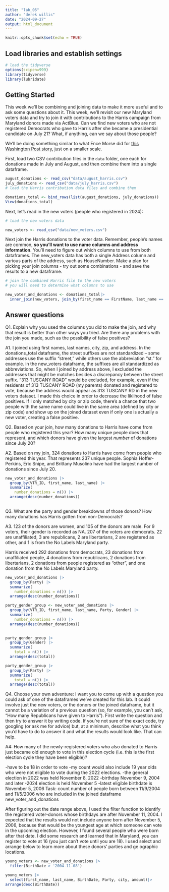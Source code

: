 ```yaml
---
title: "lab_05"
author: "derek willis"
date: "2024-09-27"
output: html_document
---
```


```r
knitr::opts_chunk$set(echo = TRUE)
```

## Load libraries and establish settings

```r
# load the tidyverse
options(scipen=999)
library(tidyverse)
library(lubridate)
```

## Getting Started

This week we'll be combining and joining data to make it more useful and to ask some questions about it. This week, we'll revisit our new Maryland voters data and try to join it with contributions to the Harris campaign from Maryland donors made via ActBlue. Can we find new voters who are not registered Democrats who gave to Harris after she became a presidential candidate on July 21? What, if anything, can we say about those people?

We'll be doing something similar to what Ence Morse did for [this Washington Post story](https://www.washingtonpost.com/politics/2024/09/24/kamala-harris-younger-donors/?pwapi_token=eyJ0eXAiOiJKV1QiLCJhbGciOiJIUzI1NiJ9.eyJyZWFzb24iOiJnaWZ0IiwibmJmIjoxNzI3MzIzMjAwLCJpc3MiOiJzdWJzY3JpcHRpb25zIiwiZXhwIjoxNzI4NzA1NTk5LCJpYXQiOjE3MjczMjMyMDAsImp0aSI6ImIwYWMxNTk4LWMwMDgtNDE5Ny04MjAyLWVmMWNjZWFmYWZiMiIsInVybCI6Imh0dHBzOi8vd3d3Lndhc2hpbmd0b25wb3N0LmNvbS9wb2xpdGljcy8yMDI0LzA5LzI0L2thbWFsYS1oYXJyaXMteW91bmdlci1kb25vcnMvIn0.3-s0tBkMV7Y9DD21CBsKMlaliGlOKT2egCO-UFT735Y), just on a smaller scale.

First, load two CSV contribution files in the `data` folder, one each for donations made in July and August, and then combine them into a single dataframe.

```r

august_donations <- read_csv("data/august_harris.csv")
july_donations <- read_csv("data/july_harris.csv") 
# load the Harris contribution data files and combine them
```
```r
donations_total <- bind_rows(list(august_donations, july_donations))
View(donations_total)
```

Next, let's read in the new voters (people who registered in 2024):

```r
# load the new voters data

new_voters <- read_csv("data/new_voters.csv")
```

Next join the Harris donations to the voter data. Remember, people's names are common, **so you'll want to use name columns and address information**. You'll need to figure out which columns to use from both dataframes. The new_voters data has both a single Address column and various parts of the address, such as HouseNumber. Make a plan for picking your join columns - try out some combinations - and save the results to a new dataframe.

```r
# join the combined Harris file to the new voters
# you will need to determine what columns to use

new_voter_and_donations <- donations_total|> 
  inner_join(new_voters, join_by(first_name == FirstName, last_name == LastName, city == ResidentialCity, zip == ResidentialZip, address_one == Address))
```

## Answer questions

Q1. Explain why you used the columns you did to make the join, and why that result is better than other ways you tried. Are there any problems with the join you made, such as the possibility of false positives?

A1. I joined using first names, last names, city, zip, and address. In the donations_total dataframe, the street suffixes are not standardized -- some addresses use the suffix "street," while others use the abbreviation "st." for example. in the new_voters dataframe, the suffixes are all standardized as abbreviations. So, when I joined by address above, I excluded the addresses that might be matches besides a discrepancy between the street suffix. "313 TUSCANY ROAD" would be excluded, for example, even if the residents of 313 TUSCANY ROAD (my parents) donated and registered to vote, because the address would appear as 313 TUSCANY RD in the new voters dataset. I made this choice in order to decrease the liklihood of false positives. If I only matched by city or zip code, there's a chance that two people with the same name could live in the same area (defined by city or zip code) and show up on the joined dataset even if only one is actually a new voter, creating a false positive. 


Q2. Based on your join, how many donations to Harris have come from people who registered this year? How many unique people does that represent, and which donors have given the largest *number* of donations since July 20?

A2. Based on my join, 324 donations to Harris have come from people who registered this year. That represents 237 unique people. Sophia Hoffer-Perkins, Eric Snipe, and Brittany Musolino have had the largest number of donations since July 20.  

```r
new_voter_and_donations |> 
  group_by(VTR_ID, first_name, last_name) |> 
  summarize(
    number_donations = n()) |> 
  arrange(desc(number_donations))
 
```

Q3. What are the party and gender breakdowns of those donors? How many donations has Harris gotten from non-Democrats?

A3. 123 of the donors are women, and 105 of the donors are male. For 9 voters, their gender is recorded as NA.
207 of the voters are democrats. 22 are unaffiliated, 3 are republicans, 2 are libertarians, 2 are registered as other, and 1 is from the No Labels Maryland party. 

Harris received 292 donations from democrats, 23 donations from unaffiliated people, 4 donations from republicans, 2 donations from libertarians, 2 donations from people registered as "other", and one donation from the No Labels Maryland party. 

```r
new_voter_and_donations |> 
  group_by(Party) |> 
  summarize(
    number_donations = n()) |> 
  arrange(desc(number_donations))
```



```r
party_gender_group <- new_voter_and_donations |> 
  group_by(VTR_ID, first_name, last_name, Party, Gender) |> 
  summarize(
    number_donations = n()) |> 
  arrange(desc(number_donations))
 
```

```r
party_gender_group |> 
  group_by(Gender) |> 
  summarize(
    total = n()) |> 
  arrange(desc(total))
```
```r
party_gender_group |> 
  group_by(Party) |> 
  summarize(
    total = n()) |> 
  arrange(desc(total))
```


Q4. Choose your own adventure: I want you to come up with a question you could ask of one of the dataframes we've created for this lab. It could involve just the new voters, or the donors or the joined dataframe, but it cannot be a variation of a previous question (so, for example, you can't ask, "How many Republicans have given to Harris"). First write the question and then try to answer it by writing code. If you're not sure of the exact code, try googling (or ask me for advice) but, at a minimum, describe what you think you'd have to do to answer it and what the results would look like. That can help.

A4: How many of the newly-registered voters who also donated to Harris just became old enough to vote in this election cycle (i.e. this is the first election cycle they have been eligible)? 

-have to be 18 in order to vote
-my count would also include 19 year olds who were not eligible to vote during the 2022 elections.
-the general election in 2022 was held November 8, 2022
-birthday November 9, 2004 and later
-2024 election is held November 5
-latest eligible birthdate is November 5, 2006
Task: count number of people born between 11/9/2004 and 11/5/2006 who are included in the joined dataframe new_voter_and_donations

After figuring out the date range above, I used the filter function to identify the registered voter-donors whose birthdays are after November 11, 2004. I expected that the results would not include anyone born after November 5, 2006, because that would be the youngest age at which someone can vote in the upcoming election. However, I found several people who were born after that date. I did some research and learned that in Maryland, you can register to vote at 16 (you just can't vote until you are 18). I used select and arrange below to learn more about these donors' parties and ge ographic locations.

```r
young_voters <- new_voter_and_donations |>
  filter(BirthDate > '2004-11-08') 
```

```r
young_voters |>
  select(first_name, last_name, BirthDate, Party, city, amount)|>
arrange(desc(BirthDate))

```





